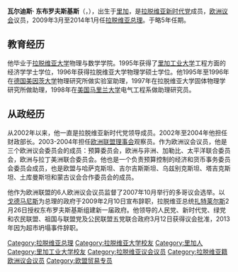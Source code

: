 {{Infobox Officeholder
|name         = 瓦尔迪斯·东布罗夫斯基斯   
|original_name = Valdis Dombrovskis
|image        = Valdis Dombrovskis - World Economic Forum on Europe 2010.jpg
|office       = [[拉脱维亚总理|拉脱维亚总理]]
|president    = [[安德里斯·贝尔津什|安德里斯·贝尔津什]]
|term_start   = 2009年3月12日
|term_end     = 2014年1月22日
|predecessor  = [[伊瓦尔斯·戈德马尼斯|伊瓦尔斯·戈德马尼斯]]
|successor    = [[萊姆多塔·斯特勞尤馬|萊姆多塔·斯特勞尤馬]] 
|birth_date   = {{birth date and age|1971|8|5}}
|birth_place  = {{USSR}}[[拉脱维亚|拉脱维亚]][[里加|里加]]
|death_date   = 
|death_place  = 
|party        = [[團結黨_(拉脫維亞)|團結黨]]（2011年－）<br/>[[新时代党|新时代党]]（2002年－2011年）
|alma_mater   = [[拉脱维亚大学|拉脱维亚大学]]<br>[[里加工业大学|里加工业大学]]
}}
'''瓦尔迪斯· 东布罗夫斯基斯'''（{{lang-lv|Valdis Dombrovskis}}，{{bd|1971年|8月5日|||catIdx=D}}），出生于[[里加|里加]]，是[[拉脱维亚|拉脱维亚]][[新时代党|新时代党]]成员，[[欧洲议会|欧洲议会]]议员，2009年3月至2014年1月任[[拉脱维亚总理|拉脱维亚总理]]。于略5年任期。

== 教育经历 ==
他毕业于[[拉脱维亚大学|拉脱维亚大学]]物理与数学学院。1995年获得了[[里加工业大学|里加工业大学]]工程方面的经济学学士学位，1996年获得拉脱维亚大学物理学硕士学位。他1995年至1996年在[[德国|德国]][[美因茨大学|美因茨大学]]物理研究所做实验室助理，1997年在拉脱维亚大学固体物理学研究所做助理，1998年在[[美国|美国]][[马里兰大学|马里兰大学]]电气工程系做助理研究员。

== 从政经历 ==
从2002年以来，他一直是拉脱维亚新时代党领导成员。2002年至2004年他担任财政部长。2003-2004年担任[[欧洲联盟理事会|欧洲联盟理事会]]观察员。作为欧洲议会议员，他是三个欧洲议会委员会的成员：预算委员会，欧洲与非洲、加勒比、太平洋联合委员会，欧洲与拉丁美洲联合委员会。他也是一个负责预算控制的经济和货币事务委员会委员会成员，也是欧盟与哈萨克斯坦、吉尔吉斯斯坦、乌兹别克斯坦、塔吉克斯坦、土库曼斯坦和蒙古议会合作委员会的成员。

他作为欧洲联盟的6人欧洲议会议员监督了2007年10月举行的多哥议会选举。以[[戈德马尼斯|戈德马尼斯]]为总理的政府于2009年2月10日宣布辞职，拉脱维亚总统[[扎特莱尔斯|扎特莱尔斯]]2月26日授权东布罗夫斯基斯组建新一届政府。他领导的人民党、新时代党、绿党和农民联盟、祖国与联盟党及公民联盟五党联合政府3月12日获得议会批准，2013年因为超市坍塌事件辞职。

{{Commonscat|Valdis Dombrovskis}}

{{start box}}
{{Succession box|[[伊瓦尔斯·戈德马尼斯|伊瓦尔斯·戈德马尼斯]]|[[萊姆多塔·斯特勞尤馬|萊姆多塔·斯特勞尤馬]]|[[拉脱维亚总理|拉脱维亚总理]]|2009年－2014年}}
{{end box}}

{{Authority control}}
{{DEFAULTSORT:Dombrovskis, Valdis}}
[[Category:拉脱维亚总理|Category:拉脱维亚总理]]
[[Category:拉脱维亚大学校友|Category:拉脱维亚大学校友]]
[[Category:里加人|Category:里加人]]
[[Category:里加工业大学校友|Category:里加工业大学校友]]
[[Category:拉脱维亚议会议员|Category:拉脱维亚议会议员]]
[[Category:拉脱维亚籍欧洲议会议员|Category:拉脱维亚籍欧洲议会议员]]
[[Category:欧盟贸易专员|Category:欧盟贸易专员]]